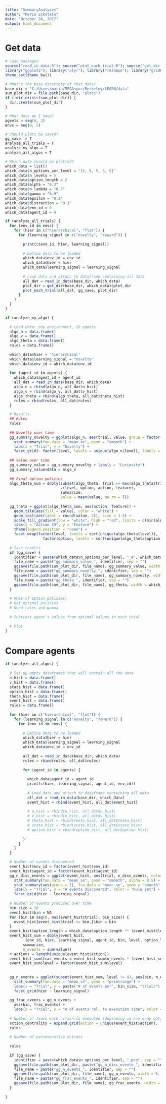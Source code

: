 ```yaml
---
title: "SummaryAnalyses"
author: "Maria Eckstein"
date: "October 24, 2017"
output: html_document
---
```


# Get data

```r

# Load packages
source("read_in_data.R"); source("plot_each_trial.R"); source("get_dir.R"); source("plot_summary.R")
library("ggplot2"); library("plyr"); library("reshape"); library("gridExtra")
theme_set(theme_bw())

# What's the base directory of that data?
base_dir = "C:/Users/maria/MEGAsync/Berkeley/LEARN/data"
sum_plot_dir = file.path(base_dir, "plots")
if (!dir.exists(sum_plot_dir)) {
  dir.create(sum_plot_dir)
}

# What data do I have?
agents = seq(0, 2)
envs = seq(0, 2)

# Should plots be saved?
gg_save  = T
analyze_all_trials = T
analyze_my_algo = T
analyze_all_algos = T

# Which data should be plotted?
which_data = list()
which_data$n_options_per_level = "[5, 5, 5, 5, 5]"
which_data$n_levels = 5
which_data$option_length = 2
which_data$alpha = "0.3"
which_data$n_lambda = "0.3"
which_data$gamma = "0.9"
which_data$epsilon = "0.2"
which_data$distraction = "0.1"
which_data$env_id = 0
which_data$agent_id = 0
```

```r

if (analyze_all_trials) {
  for (env_id in envs) {
    for (hier in c("hierarchical", "flat")) {
      for (learning_signal in c("novelty", "reward")) {
        
        print(c(env_id, hier, learning_signal))
        
        # Define data to be loaded
        which_data$env_id = env_id
        which_data$hier = hier
        which_data$learning_signal = learning_signal
        
        # Load data and attach to dataframe containing all data
        all_dat = read_in_data(base_dir, which_data)
        plot_dir = get_dir(base_dir, which_data)$plot_dir
        plot_each_trial(all_dat, gg_save, plot_dir)
      }
    }
  }
}
```

```r

if (analyze_my_algo) {
  
  # Load data: one environment, 10 agents
  algo_n = data.frame()
  algo_v = data.frame()
  algo_theta = data.frame()
  rules = data.frame()
  
  which_data$hier = "hierarchical"
  which_data$learning_signal = "novelty"
  which_data$env_id = which_data$env_id
  
  for (agent_id in agents) {
    which_data$agent_id = agent_id
    all_dat = read_in_data(base_dir, which_data)
    algo_n = rbind(algo_n, all_dat$n_hist)
    algo_v = rbind(algo_v, all_dat$v_hist)
    algo_theta = rbind(algo_theta, all_dat$theta_hist)
    rules = rbind(rules, all_dat$rules)
  }

  # Results
  ## Rules
  rules
  
  ## Novelty over time
  gg_summary_novelty = ggplot(algo_n, aes(trial, value, group = factor(action), color = factor(action), fill = factor(action))) +
    stat_summary(fun.data = "mean_se", geom = "smooth") +
    labs(x = "Trial", y = "Novelty") +
    facet_grid(~ factor(level, levels = unique(algo_n$level), labels = paste("Level", unique(algo_n$level))))
  
  ## Value over time
  gg_summary_value = gg_summary_novelty + labs(y = "Curiosity")
  gg_summary_value$data = algo_v
  
  ## Final option policies
  algo_theta_sum = ddply(subset(algo_theta, trial == max(algo_theta$trial)),
                         .(level, option, action, feature),
                         summarize,
                         value = mean(value, na.rm = T))
  
  gg_theta = ggplot(algo_theta_sum, aes(action, feature)) +
    geom_tile(aes(fill = value), color = "white") +
    geom_text(aes(label = round(value, 2)), size = 1.5) +
    scale_fill_gradient(low = "white", high = "red", limits = c(min(algo_theta$value), max(algo_theta$value))) +
    labs(x = "Action ID", y = "Feature") +
    theme(legend.position = "none") +
    facet_wrap(factor(level, levels = sort(unique(algo_theta$level)), labels = paste("Level", sort(unique(algo_theta$level)))) ~
                 factor(option, levels = sort(unique(algo_theta$option)), labels = paste("Option", sort(unique(algo_theta$option)))))
  
  # Save results
  if (gg_save) {
    identifier = paste(which_data$n_options_per_level, "_e", which_data$env_id, ".png", sep = "")
    file_name = paste("gg_summary_value_", identifier, sep = "")
    ggsave(file.path(sum_plot_dir, file_name), gg_summary_value, width = 10, height = 2)
    file_name = paste("gg_summary_novelty_", identifier, sep = "")
    ggsave(file.path(sum_plot_dir, file_name), gg_summary_novelty, width = 10, height = 2)
    file_name = paste("gg_theta_", identifier, sep = "")
    ggsave(file.path(sum_plot_dir, file_name), gg_theta, width = which_data$n_levels, height = 5)
  }
  
  # RMSE of option policies}
  # Get optimal policies
  # Need rules and gamma
  
  # Subtract agent's values from optimal values in each trial
  
  # Plot
}
```

# Compare agents

```r
if (analyze_all_algos) {
  
  # Set up empty dataframes that will contain all the data
  n_hist = data.frame()
  v_hist = data.frame()
  state_hist = data.frame()
  option_hist = data.frame()
  theta_hist = data.frame()
  event_hist = data.frame()
  rules = data.frame()
  
  for (hier in c("hierarchical", "flat")) {
    for (learning_signal in c("novelty", "reward")) {
      for (env_id in envs) {
        
        # Define data to be loaded
        which_data$hier = hier
        which_data$learning_signal = learning_signal
        which_data$env_id = env_id
        
        all_dat = read_in_data(base_dir, which_data)
        rules = rbind(rules, all_dat$rules)
          
        for (agent_id in agents) {
          
          which_data$agent_id = agent_id
          print(c(hier, learning_signal, agent_id, env_id))
          
          # Load data and attach to dataframe containing all data
          all_dat = read_in_data(base_dir, which_data)
          event_hist = rbind(event_hist, all_dat$event_hist)
          
          # n_hist = rbind(n_hist, all_dat$n_hist)
          # v_hist = rbind(v_hist, all_dat$v_hist)
          # theta_hist = rbind(theta_hist, all_dat$theta_hist)
          # state_hist = rbind(state_hist, all_dat$state_hist)
          # option_hist = rbind(option_hist, all_dat$option_hist)
  
        }
      }
    }
  }

  # Number of events discovered
  event_hist$env_id = factor(event_hist$env_id)
  event_hist$agent_id = factor(event_hist$agent_id)
  gg_n_disc_events = ggplot(event_hist, aes(trial, n_disc_events, color = env_id)) +
    stat_summary(fun.data = "mean_se", geom = "smooth", alpha = 0.5) +
    stat_summary(aes(group = 1), fun.data = "mean_se", geom = "smooth", color = "black") +
    labs(x = "Trial", y = "# events discovered", color = "Rule set") +
    facet_grid(hier ~ learning_signal)
  
  # Number of events produced over time
  bin_size = 10
  event_hist$bin = NA
  for (bin in seq(0, max(event_hist$trial), bin_size)) {
    event_hist[event_hist$trial >= bin,]$bin = bin
  }
  event_hist$option_length = which_data$option_length ** (event_hist$level + 1)
  event_hist_sum = ddply(event_hist,
        .(env_id, hier, learning_signal, agent_id, bin, level, option_length),
        summarize,
        n_events = sum(value))
  n_actions = length(unique(event_hist$action))
  event_hist_sum$frac_events = event_hist_sum$n_events * (event_hist_sum$option_length * n_actions) / 100
  event_hist_sum$level = factor(event_hist_sum$level)
  
  
  gg_n_events = ggplot(subset(event_hist_sum, level != 0), aes(bin, n_events, color = level)) +
    stat_summary(fun.data = "mean_se", geom = "pointrange") +
    labs(x = "Trial", y = paste("# of events per", bin_size, "trials"), color = "Level") +
    facet_grid(hier ~ learning_signal)
  
  gg_frac_events = gg_n_events +
    aes(bin, frac_events) +
    labs(x = "Trial", y = "# of events rel. to execution time", color = "Level")
  
  # Number of times each action is executed (depending on how many options is it part of)
  action_centrality = expand.grid(action = unique(event_hist$action), level = unique(event_hist$level))
  rules
  
  # Number of perseverative actions
  
  rules
  
  if (gg_save) {
    identifier = paste(which_data$n_options_per_level, ".png", sep = "")
    ggsave(file.path(sum_plot_dir, paste("gg_n_disc_events_", identifier, sep = "")), width = 6, height = 5)
    file_name = paste("gg_n_events_", identifier, sep = "")
    ggsave(file.path(sum_plot_dir, file_name), gg_n_events, width = 5, height = 4)
    file_name = paste("gg_frac_events_", identifier, sep = "")
    ggsave(file.path(sum_plot_dir, file_name), gg_frac_events, width = 5, height = 4)
  }
  
}
```

```r
```